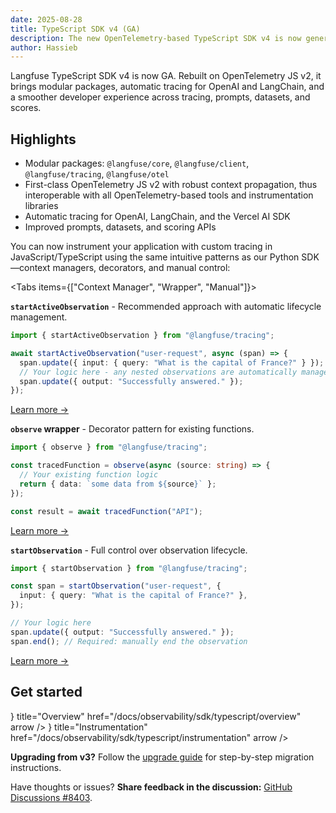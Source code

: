 ```yaml
---
date: 2025-08-28
title: TypeScript SDK v4 (GA)
description: The new OpenTelemetry-based TypeScript SDK v4 is now generally available with improved DX, modular packages, and seamless integrations.
author: Hassieb
---
```



<ChangelogHeader />

Langfuse TypeScript SDK v4 is now GA. Rebuilt on OpenTelemetry JS v2, it brings modular packages, automatic tracing for OpenAI and LangChain, and a smoother developer experience across tracing, prompts, datasets, and scores.

## Highlights

- Modular packages: `@langfuse/core`, `@langfuse/client`, `@langfuse/tracing`, `@langfuse/otel`
- First-class OpenTelemetry JS v2 with robust context propagation, thus interoperable with all OpenTelemetry-based tools and instrumentation libraries
- Automatic tracing for OpenAI, LangChain, and the Vercel AI SDK
- Improved prompts, datasets, and scoring APIs

You can now instrument your application with custom tracing in JavaScript/TypeScript using the same intuitive patterns as our Python SDK—context managers, decorators, and manual control:

<Tabs items={["Context Manager", "Wrapper", "Manual"]}>

<Tab>

**`startActiveObservation`** - Recommended approach with automatic lifecycle management.

```typescript
import { startActiveObservation } from "@langfuse/tracing";

await startActiveObservation("user-request", async (span) => {
  span.update({ input: { query: "What is the capital of France?" } });
  // Your logic here - any nested observations are automatically managed
  span.update({ output: "Successfully answered." });
});
```

[Learn more →](/docs/observability/sdk/typescript/instrumentation#custom-instrumentation)

</Tab>

<Tab>

**`observe` wrapper** - Decorator pattern for existing functions.

```typescript
import { observe } from "@langfuse/tracing";

const tracedFunction = observe(async (source: string) => {
  // Your existing function logic
  return { data: `some data from ${source}` };
});

const result = await tracedFunction("API");
```

[Learn more →](/docs/observability/sdk/typescript/instrumentation#observe-wrapper)

</Tab>

<Tab>

**`startObservation`** - Full control over observation lifecycle.

```typescript
import { startObservation } from "@langfuse/tracing";

const span = startObservation("user-request", {
  input: { query: "What is the capital of France?" },
});

// Your logic here
span.update({ output: "Successfully answered." });
span.end(); // Required: manually end the observation
```

[Learn more →](/docs/observability/sdk/typescript/instrumentation#manual-observations)

</Tab>

</Tabs>

## Get started

<Cards num={2}>
  <Card
    icon={<BookOpen size="24" />}
    title="Overview"
    href="/docs/observability/sdk/typescript/overview"
    arrow
  />
  <Card
    icon={<Plug size="24" />}
    title="Instrumentation"
    href="/docs/observability/sdk/typescript/instrumentation"
    arrow
  />
</Cards>

**Upgrading from v3?** Follow the [upgrade guide](/docs/observability/sdk/typescript/upgrade-path) for step-by-step migration instructions.

Have thoughts or issues? **Share feedback in the discussion:** [GitHub Discussions #8403](https://github.com/orgs/langfuse/discussions/8403).
